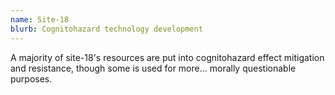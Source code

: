 ```yaml
---
name: Site-18
blurb: Cognitohazard technology development
---
```


A majority of site-18's resources are put into cognitohazard effect mitigation and resistance, though some is used for more… morally questionable purposes.
